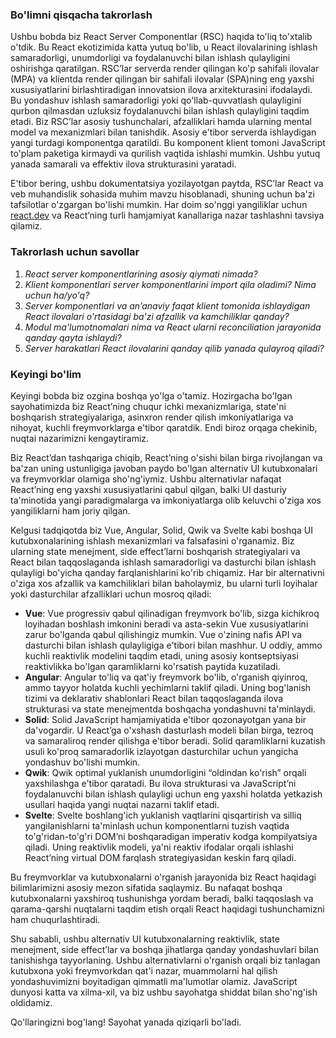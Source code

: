 ### Bo'limni qisqacha takrorlash

Ushbu bobda biz React Server Componentlar (RSC) haqida to'liq to'xtalib o'tdik. Bu React ekotizimida katta yutuq bo'lib, u React ilovalarining ishlash samaradorligi, unumdorligi va foydalanuvchi bilan ishlash qulayligini oshirishga qaratilgan. RSC’lar serverda render qilingan ko'p sahifali ilovalar (MPA) va klientda render qilingan bir sahifali ilovalar (SPA)ning eng yaxshi xususiyatlarini birlashtiradigan innovatsion ilova arxitekturasini ifodalaydi. Bu yondashuv ishlash samaradorligi yoki qo'llab-quvvatlash qulayligini qurbon qilmasdan uzluksiz foydalanuvchi bilan ishlash qulayligini taqdim etadi. Biz RSC’lar asosiy tushunchalari, afzalliklari hamda ularning mental model va mexanizmlari bilan tanishdik. Asosiy e'tibor serverda ishlaydigan yangi turdagi komponentga qaratildi. Bu komponent klient tomoni JavaScript to'plam paketiga kirmaydi va qurilish vaqtida ishlashi mumkin. Ushbu yutuq yanada samarali va effektiv ilova strukturasini yaratadi.

E'tibor bering, ushbu dokumentatsiya yozilayotgan paytda, RSC’lar React va veb muhandislik sohasida muhim mavzu hisoblanadi, shuning uchun ba'zi tafsilotlar o'zgargan bo'lishi mumkin. Har doim so'nggi yangiliklar uchun [react.dev](https://react.dev) va React’ning turli hamjamiyat kanallariga nazar tashlashni tavsiya qilamiz.

### Takrorlash uchun savollar

1. *React server komponentlarining asosiy qiymati nimada?*
2. *Klient komponentlari server komponentlarini import qila oladimi? Nima uchun ha/yo'q?*
3. *Server komponentlari va an’anaviy faqat klient tomonida ishlaydigan React ilovalari o'rtasidagi ba'zi afzallik va kamchiliklar qanday?*
4. *Modul ma'lumotnomalari nima va React ularni reconciliation jarayonida qanday qayta ishlaydi?*
5. *Server harakatlari React ilovalarini qanday qilib yanada qulayroq qiladi?*

### Keyingi bo'lim

Keyingi bobda biz ozgina boshqa yo'lga o'tamiz. Hozirgacha bo'lgan sayohatimizda biz React’ning chuqur ichki mexanizmlariga, state'ni boshqarish strategiyalariga, asinxron render qilish imkoniyatlariga va nihoyat, kuchli freymvorklarga e'tibor qaratdik. Endi biroz orqaga chekinib, nuqtai nazarimizni kengaytiramiz.

Biz React’dan tashqariga chiqib, React’ning o'sishi bilan birga rivojlangan va ba'zan uning ustunligiga javoban paydo bo'lgan alternativ UI kutubxonalari va freymvorklar olamiga sho'ng'iymiz. Ushbu alternativlar nafaqat React’ning eng yaxshi xususiyatlarini qabul qilgan, balki UI dasturiy ta'minotida yangi paradigmalarga va imkoniyatlarga olib keluvchi o'ziga xos yangiliklarni ham joriy qilgan.

Kelgusi tadqiqotda biz Vue, Angular, Solid, Qwik va Svelte kabi boshqa UI kutubxonalarining ishlash mexanizmlari va falsafasini o'rganamiz. Biz ularning state menejment, side effect’larni boshqarish strategiyalari va React bilan taqqoslaganda ishlash samaradorligi va dasturchi bilan ishlash qulayligi bo'yicha qanday farqlanishlarini ko'rib chiqamiz. Har bir alternativni o'ziga xos afzallik va kamchiliklari bilan baholaymiz, bu ularni turli loyihalar yoki dasturchilar afzalliklari uchun mosroq qiladi:
- **Vue**: Vue progressiv qabul qilinadigan freymvork bo'lib, sizga kichikroq loyihadan boshlash imkonini beradi va asta-sekin Vue xususiyatlarini zarur bo'lganda qabul qilishingiz mumkin. Vue o'zining nafis API va dasturchi bilan ishlash qulayligiga e'tibori bilan mashhur. U oddiy, ammo kuchli reaktivlik modelini taqdim etadi, uning asosiy kontseptsiyasi reaktivlikka bo'lgan qaramliklarni ko'rsatish paytida kuzatiladi.
- **Angular**: Angular to'liq va qat'iy freymvork bo'lib, o'rganish qiyinroq, ammo tayyor holatda kuchli yechimlarni taklif qiladi. Uning bog'lanish tizimi va deklarativ shablonlari React bilan taqqoslaganda ilova strukturasi va state menejmentda boshqacha yondashuvni ta'minlaydi.
- **Solid**: Solid JavaScript hamjamiyatida e'tibor qozonayotgan yana bir da'vogardir. U React’ga o'xshash dasturlash modeli bilan birga, tezroq va samaraliroq render qilishga e'tibor beradi. Solid qaramliklarni kuzatish usuli ko'proq samaradorlik izlayotgan dasturchilar uchun yangicha yondashuv bo'lishi mumkin.
- **Qwik**: Qwik optimal yuklanish unumdorligini “oldindan ko'rish” orqali yaxshilashga e'tibor qaratadi. Bu ilova strukturasi va JavaScript’ni foydalanuvchi bilan ishlash qulayligi uchun eng yaxshi holatda yetkazish usullari haqida yangi nuqtai nazarni taklif etadi.
- **Svelte**: Svelte boshlang'ich yuklanish vaqtlarini qisqartirish va silliq yangilanishlarni ta'minlash uchun komponentlarni tuzish vaqtida to'g'ridan-to'g'ri DOM’ni boshqaradigan imperativ kodga kompilyatsiya qiladi. Uning reaktivlik modeli, ya'ni reaktiv ifodalar orqali ishlashi React’ning virtual DOM farqlash strategiyasidan keskin farq qiladi.

Bu freymvorklar va kutubxonalarni o'rganish jarayonida biz React haqidagi bilimlarimizni asosiy mezon sifatida saqlaymiz. Bu nafaqat boshqa kutubxonalarni yaxshiroq tushunishga yordam beradi, balki taqqoslash va qarama-qarshi nuqtalarni taqdim etish orqali React haqidagi tushunchamizni ham chuqurlashtiradi.

Shu sababli, ushbu alternativ UI kutubxonalarning reaktivlik, state menejment, side effect’lar va boshqa jihatlarga qanday yondashuvlari bilan tanishishga tayyorlaning. Ushbu alternativlarni o'rganish orqali biz tanlagan kutubxona yoki freymvorkdan qat'i nazar, muammolarni hal qilish yondashuvimizni boyitadigan qimmatli ma'lumotlar olamiz. JavaScript dunyosi katta va xilma-xil, va biz ushbu sayohatga shiddat bilan sho'ng'ish oldidamiz.

Qo'llaringizni bog'lang! Sayohat yanada qiziqarli bo'ladi.